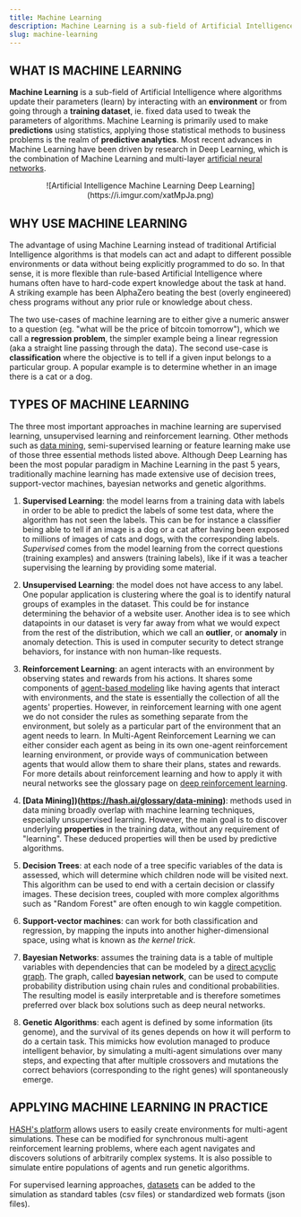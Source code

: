 ```yaml
---
title: Machine Learning
description: Machine Learning is a sub-field of Artificial Intelligence where parameters of an algorithm change from data or by interacting with an environment.
slug: machine-learning
---
```


## WHAT IS MACHINE LEARNING

**Machine Learning** is a sub-field of Artificial Intelligence where algorithms update their parameters (learn) by interacting with an **environment** or from going through a **training dataset**, ie. fixed data used to tweak the parameters of algorithms. Machine Learning is primarily used to make **predictions** using statistics, applying those statistical methods to business problems is the realm of **predictive analytics**. Most recent advances in Machine Learning have been driven by research in Deep Learning, which is the combination of Machine Learning and multi-layer [artificial neural networks](https://hash.ai/glossary/neural-nets).

<p align="center">
![Artificial Intelligence Machine Learning Deep Learning](https://i.imgur.com/xatMpJa.png)
</p>

## WHY USE MACHINE LEARNING

The advantage of using Machine Learning instead of traditional Artificial Intelligence algorithms is that models can act and adapt to different possible environments or data without being explicitly programmed to do so. In that sense, it is more flexible than rule-based Artificial Intelligence where humans often have to hard-code expert knowledge about the task at hand. A striking example has been AlphaZero beating the best (overly engineered) chess programs without any prior rule or knowledge about chess.

The two use-cases of machine learning are to either give a numeric answer to a question (eg. "what will be the price of bitcoin tomorrow"), which we call a **regression problem**, the simpler example being a linear regression (aka a straight line passing through the data). The second use-case is **classification** where the objective is to tell if a given input belongs to a particular group. A popular example is to determine whether in an image there is a cat or a dog.

## TYPES OF MACHINE LEARNING

The three most important approaches in machine learning are supervised learning, unsupervised learning and reinforcement learning. Other methods such as [data mining](https://hash.ai/glossary/data-mining), semi-supervised learning or feature learning make use of those three essential methods listed above. Although Deep Learning has been the most popular paradigm in Machine Learning in the past 5 years, traditionally machine learning has made extensive use of decision trees, support-vector machines, bayesian networks and genetic algorithms. 

1. **Supervised Learning**: the model learns from a training data with labels in order to be able to predict the labels of some test data, where the algorithm has not seen the labels. This can be for instance a classifier being able to tell if an image is a dog or a cat after having been exposed to millions of images of cats and dogs, with the corresponding labels. _Supervised_ comes from the model learning from the correct questions (training examples) and answers (training labels), like if it was a teacher supervising the learning by providing some material.

2. **Unsupervised Learning**: the model does not have access to any label. One popular application is clustering where the goal is to identify natural groups of examples in the dataset. This could be for instance determining the behavior of a website user. Another idea is to see which datapoints in our dataset is very far away from what we would expect from the rest of the distribution, which we call an **outlier**, or **anomaly** in anomaly detection. This is used in computer security to detect strange behaviors, for instance with non human-like requests.

3. **Reinforcement Learning**: an agent interacts with an environment by observing states and rewards from his actions. It shares some components of [agent-based modeling](https://hash.ai/glossary/agent-based-modeling) like having agents that interact with environments, and the state is essentially the collection of all the agents' properties. However, in reinforcement learning with one agent we do not consider the rules as something separate from the environment, but solely as a particular part of the environment that an agent needs to learn. In Multi-Agent Reinforcement Learning we can either consider each agent as being in its own one-agent reinforcement learning environment, or provide ways of communication between agents that would allow them to share their plans, states and rewards. For more details about reinforcement learning and how to apply it with neural networks see the glossary page on [deep reinforcement learning](https://hash.ai/glossary/deep-reinforcement-learning).

4. **[Data Mining])(https://hash.ai/glossary/data-mining)**: methods used in data mining broadly overlap with machine learning techniques, especially unsupervised learning. However, the main goal is to discover underlying **properties** in the training data, without any requirement of "learning". These deduced properties will then be used by predictive algorithms.

5. **Decision Trees**: at each node of a tree specific variables of the data is assessed, which will determine which children node will be visited next. This algorithm can be used to end with a certain decision or classify images. These decision trees, coupled with more complex algorithms such as "Random Forest" are often enough to win kaggle competition.

6. **Support-vector machines**: can work for both classification and regression, by mapping the inputs into another higher-dimensional space, using what is known as _the kernel trick_.

7. **Bayesian Networks**: assumes the training data is a table of multiple variables with dependencies that can be modeled by a [direct acyclic graph](https://hash.ai/wiki/dag). The graph, called **bayesian network**, can be used to compute probability distribution using chain rules and conditional probabilities. The resulting model is easily interpretable and is therefore sometimes preferred over black box solutions such as deep neural networks.

8. **Genetic Algorithms**: each agent is defined by some information (its genome), and the survival of its genes depends on how it will perform to do a certain task. This mimicks how evolution managed to produce intelligent behavior, by simulating a multi-agent simulations over many steps, and expecting that after multiple crossovers and mutations the correct behaviors (corresponding to the right genes) will spontaneously emerge.

## APPLYING MACHINE LEARNING IN PRACTICE

[HASH's platform](https://hash.ai/platform) allows users to easily create environments for multi-agent simulations. These can be modified for synchronous multi-agent reinforcement learning problems, where each agent navigates and discovers solutions of arbitrarily complex systems. It is also possible to simulate entire populations of agents and run genetic algorithms.

For supervised learning approaches, [datasets](https://docs.hash.ai/core/creating-simulations/datasets) can be added to the simulation as standard tables (csv files) or standardized web formats (json files).
